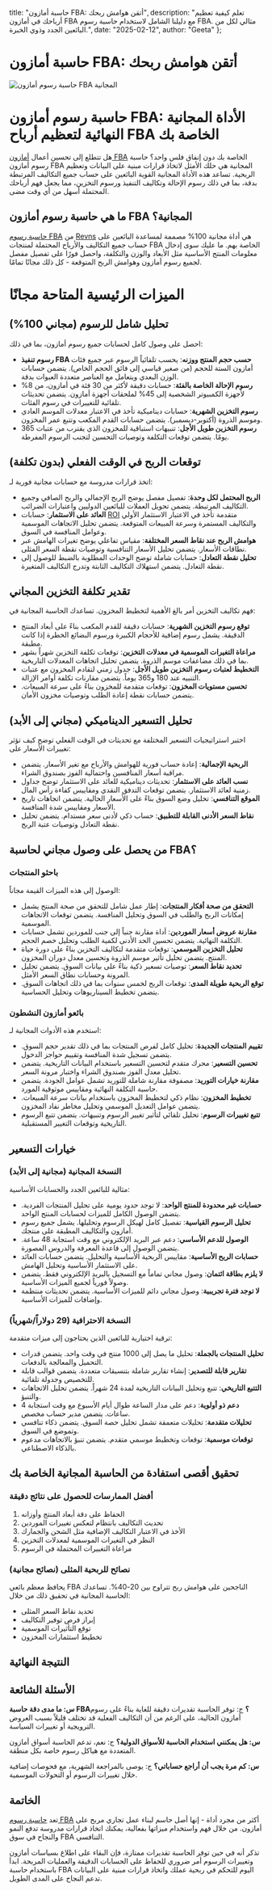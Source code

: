   title: "حاسبة أمازون FBA: أتقن هوامش ربحك",
  description: "تعلم كيفية تعظيم أرباحك في أمازون FBA مع دليلنا الشامل لاستخدام حاسبة رسوم FBA. مثالي لكل من البائعين الجدد وذوي الخبرة.",
  date: "2025-02-12",
  author: "Geeta"
};

# حاسبة أمازون FBA: أتقن هوامش ربحك

![حاسبة رسوم أمازون FBA المجانية](/images/blog/free-amazon-fba-fee-calculator.jpeg)

# حاسبة رسوم أمازون FBA: الأداة المجانية النهائية لتعظيم أرباح FBA الخاصة بك

هل تتطلع إلى تحسين أعمال [أمازون FBA](https://www.revns.com/blog/post/amazon-fba-onboarding-process) الخاصة بك دون إنفاق فلس واحد؟ حاسبة رسوم أمازون FBA المجانية هي حلك الأمثل لاتخاذ قرارات مبنية على البيانات وتعظيم الربحية. تساعد هذه الأداة المجانية القوية البائعين على حساب جميع التكاليف المرتبطة بدقة، بما في ذلك رسوم الإحالة وتكاليف التنفيذ ورسوم التخزين، مما يجعل فهم أرباحك المحتملة أسهل من أي وقت مضى.

## ما هي حاسبة رسوم أمازون FBA المجانية؟

[حاسبة رسوم FBA](https://www.revns.com/tools/amazon-fba-fee-calculator) من [Revns](https://www.revns.com/) هي أداة مجانية 100% مصممة لمساعدة البائعين على حساب جميع التكاليف والأرباح المحتملة لمنتجات FBA الخاصة بهم. ما عليك سوى إدخال معلومات المنتج الأساسية مثل الأبعاد والوزن والتكلفة، واحصل فورًا على تفصيل مفصل لجميع رسوم أمازون وهوامش الربح المتوقعة - كل ذلك مجانًا تمامًا.

# الميزات الرئيسية المتاحة مجانًا

## تحليل شامل للرسوم (مجاني 100%)
احصل على وصول كامل لحسابات جميع رسوم أمازون، بما في ذلك:
* **رسوم تنفيذ FBA حسب حجم المنتج ووزنه**: يحسب تلقائياً الرسوم عبر جميع فئات أمازون الستة للحجم (من صغير قياسي إلى فائق الحجم الخاص). يتضمن حسابات الوزن البعدي ويتعامل مع العناصر متعددة العبوات بدقة.
* **رسوم الإحالة الخاصة بالفئة**: حسابات دقيقة لأكثر من 30 فئة في أمازون، من 8% لأجهزة الكمبيوتر الشخصية إلى 45% لملحقات أجهزة أمازون. يتضمن تحديثات تلقائية للتغييرات في رسوم الفئات.
* **رسوم التخزين الشهرية**: حسابات ديناميكية تأخذ في الاعتبار معدلات الموسم العادي وموسم الذروة (أكتوبر-ديسمبر). يتضمن حسابات القدم المكعب وتتبع عمر المخزون.
* **رسوم التخزين طويل الأجل**: تنبيهات استباقية للمخزون الذي يقترب من عتبات 365 يومًا. يتضمن توقعات التكلفة وتوصيات التحسين لتجنب الرسوم المفرطة.

## توقعات الربح في الوقت الفعلي (بدون تكلفة)
اتخذ قرارات مدروسة مع حسابات مجانية فورية لـ:
* **الربح المحتمل لكل وحدة**: تفصيل مفصل يوضح الربح الإجمالي والربح الصافي وجميع التكاليف المرتبطة. يتضمن تحويل العملات للبائعين الدوليين واعتبارات الضرائب.
* **العائد على الاستثمار**: حسابات [ROI](https://www.revns.com/blog/post/ppc-advertising-budget-calculator) متقدمة تأخذ في الاعتبار الاستثمار الأولي والتكاليف المستمرة وسرعة المبيعات المتوقعة. يتضمن تحليل الاتجاهات الموسمية وعوامل المنافسة في السوق.
* **هوامش الربح عند نقاط السعر المختلفة**: مقياس تفاعلي يوضح تغيرات الهامش عبر نطاقات الأسعار. يتضمن تحليل الأسعار التنافسية وتوصيات نقطة السعر المثلى.
* **تحليل نقطة التعادل**: حسابات شاملة توضح الوحدات المطلوبة بالضبط للوصول إلى نقطة التعادل. يتضمن استهلاك التكاليف الثابتة وتدرج التكاليف المتغيرة.

## تقدير تكلفة التخزين المجاني
فهم تكاليف التخزين أمر بالغ الأهمية لتخطيط المخزون. تساعدك الحاسبة المجانية في:
* **توقع رسوم التخزين الشهرية**: حسابات دقيقة للقدم المكعب بناءً على أبعاد المنتج الدقيقة. يشمل رسوم إضافية للأحجام الكبيرة ورسوم البضائع الخطرة إذا كانت مطبقة.
* **مراعاة التغيرات الموسمية في معدلات التخزين**: توقعات تكلفة التخزين شهراً بشهر بما في ذلك مضاعفات موسم الذروة. يتضمن تحليل اتجاهات المعدلات التاريخية.
* **التخطيط لعتبات رسوم التخزين طويل الأجل**: جدول زمني لتقادم المخزون مع عتبات التنبيه عند 180 و365 يوماً. يتضمن مقارنات تكلفة أوامر الإزالة.
* **تحسين مستويات المخزون**: توقعات متقدمة للمخزون بناءً على سرعة المبيعات. يتضمن حسابات نقطة إعادة الطلب وتوصيات مخزون الأمان.

## تحليل التسعير الديناميكي (مجاني إلى الأبد)
اختبر استراتيجيات التسعير المختلفة مع تحديثات في الوقت الفعلي توضح كيف تؤثر تغييرات الأسعار على:
* **الربحية الإجمالية**: إعادة حساب فورية للهوامش والأرباح مع تغير الأسعار. يتضمن مراقبة أسعار المنافسين واحتمالية الفوز بصندوق الشراء.
* **نسب العائد على الاستثمار**: تحديثات ديناميكية للعائد على الاستثمار توضح جداول زمنية لعائد الاستثمار. يتضمن توقعات التدفق النقدي ومقاييس كفاءة رأس المال.
* **الموقع التنافسي**: تحليل وضع السوق بناءً على الأسعار الحالية. يتضمن اتجاهات تاريخ الأسعار ومقاييس شدة المنافسة.
* **نقاط السعر الأدنى القابلة للتطبيق**: حساب ذكي لأدنى سعر مستدام. يتضمن تحليل نقطة التعادل وتوصيات عتبة الربح.

## من يحصل على وصول مجاني لحاسبة FBA؟

### باحثو المنتجات
الوصول إلى هذه الميزات القيمة مجاناً:
* **التحقق من صحة أفكار المنتجات**: إطار عمل شامل للتحقق من صحة المنتج يشمل إمكانات الربح والطلب في السوق وتحليل المنافسة. يتضمن توقعات الاتجاهات الموسمية.
* **مقارنة عروض أسعار الموردين**: أداة مقارنة جنباً إلى جنب للموردين تشمل حسابات التكلفة النهائية. يتضمن تحسين الحد الأدنى لكمية الطلب وتحليل خصم الحجم.
* **تحليل التخزين الموسمي**: توقعات متقدمة لتكاليف التخزين بناءً على دورة حياة المنتج. يتضمن تحليل تأثير موسم الذروة وتحسين معدل دوران المخزون.
* **تحديد نقاط السعر**: توصيات تسعير ذكية بناءً على بيانات السوق. يتضمن تحليل المرونة وحسابات نطاق السعر الأمثل.
* **توقع الربحية طويلة المدى**: توقعات الربح لخمس سنوات بما في ذلك اتجاهات السوق. يتضمن تخطيط السيناريوهات وتحليل الحساسية.

### بائعو أمازون النشطون
استخدم هذه الأدوات المجانية لـ:
* **تقييم المنتجات الجديدة**: تحليل كامل لفرص المنتجات بما في ذلك تقدير حجم السوق. يتضمن تسجيل شدة المنافسة وتقييم حواجز الدخول.
* **تحسين التسعير**: محرك متقدم لتحسين التسعير باستخدام البيانات التاريخية. يتضمن تحليل معدل الفوز بصندوق الشراء واختبار مرونة السعر.
* **مقارنة خيارات التوريد**: مصفوفة مقارنة شاملة للتوريد تشمل عوامل الجودة. يتضمن حاسبة التكلفة النهائية ومقاييس موثوقية المورد.
* **تخطيط المخزون**: نظام ذكي لتخطيط المخزون باستخدام بيانات سرعة المبيعات. يتضمن عوامل التعديل الموسمي وتحليل مخاطر نفاد المخزون.
* **تتبع تغييرات الرسوم**: تحليل تلقائي لتأثير تغيير الرسوم وتنبيهات. يتضمن تتبع الرسوم التاريخية وتوقعات التغيير المستقبلية.

## خيارات التسعير

### النسخة المجانية (مجانية إلى الأبد)
مثالية للبائعين الجدد والحسابات الأساسية:
* **حسابات غير محدودة للمنتج الواحد**: لا توجد حدود يومية على تحليل المنتجات الفردية. يتضمن الوصول الكامل للميزات لحسابات المنتج الواحد.
* **تحليل الرسوم القياسية**: تفصيل كامل لهيكل الرسوم وتحليلها. يشمل جميع رسوم أمازون والتكاليف المطبقة على منتجك.
* **الوصول للدعم الأساسي**: دعم عبر البريد الإلكتروني مع وقت استجابة 48 ساعة. يتضمن الوصول إلى قاعدة المعرفة والدروس المصورة.
* **حسابات الربح الأساسية**: مقاييس الربحية الأساسية والتحليل. يتضمن حسابات العائد على الاستثمار الأساسية وتحليل الهامش.
* **لا يلزم بطاقة ائتمان**: وصول مجاني تماماً مع التسجيل بالبريد الإلكتروني فقط. يتضمن وصولاً فورياً لجميع الميزات الأساسية.
* **لا توجد فترة تجريبية**: وصول مجاني دائم للميزات الأساسية. يتضمن تحديثات منتظمة وإضافات للميزات الأساسية.

### النسخة الاحترافية (29 دولاراً/شهرياً)
ترقية اختيارية للبائعين الذين يحتاجون إلى ميزات متقدمة:
* **تحليل المنتجات بالجملة**: تحليل ما يصل إلى 1000 منتج في وقت واحد. يتضمن قدرات التحميل والمعالجة بالدفعات.
* **تقارير قابلة للتصدير**: إنشاء تقارير شاملة بتنسيقات متعددة. يتضمن قوالب قابلة للتخصيص وجدولة تلقائية.
* **التتبع التاريخي**: تتبع وتحليل البيانات التاريخية لمدة 24 شهراً. يتضمن تحليل الاتجاهات والتنبؤ.
* **دعم ذو أولوية**: دعم على مدار الساعة طوال أيام الأسبوع مع وقت استجابة 4 ساعات. يتضمن مدير حساب مخصص.
* **تحليلات متقدمة**: تحليلات متعمقة تشمل تحليل حصة السوق. يتضمن ذكاء تنافسي وتموضع في السوق.
* **توقعات موسمية**: توقعات وتخطيط موسمي متقدم. يتضمن تنبؤ بالاتجاهات مدعوم بالذكاء الاصطناعي.

## تحقيق أقصى استفادة من الحاسبة المجانية الخاصة بك

### أفضل الممارسات للحصول على نتائج دقيقة
1. الحفاظ على دقة أبعاد المنتج وأوزانه
2. تحديث التكاليف بانتظام لتعكس تغييرات الموردين
3. الأخذ في الاعتبار التكاليف الإضافية مثل الشحن والجمارك
4. النظر في التغيرات الموسمية لمعدلات التخزين
5. مراعاة التغييرات المحتملة في الرسوم

### نصائح للربحية المثلى (نصائح مجانية)
يحافظ معظم بائعي FBA الناجحين على هوامش ربح تتراوح بين 20-40%. تساعدك الحاسبة المجانية في تحقيق ذلك من خلال:
- تحديد نقاط السعر المثلى
- إبراز فرص توفير التكاليف
- توقع التأثيرات الموسمية
- تخطيط استثمارات المخزون

## النتيجة النهائية

## الأسئلة الشائعة

**س: ما مدى دقة حاسبة FBA؟**
ج: توفر الحاسبة تقديرات دقيقة للغاية بناءً على رسوم أمازون الحالية، على الرغم من أن التكاليف الفعلية قد تختلف قليلاً بسبب العروض الترويجية أو تغييرات السياسة.

**س: هل يمكنني استخدام الحاسبة للأسواق الدولية؟**
ج: نعم، تدعم الحاسبة أسواق أمازون المتعددة مع هياكل رسوم خاصة بكل منطقة.

**س: كم مرة يجب أن أراجع حساباتي؟**
ج: يوصى بالمراجعة الشهرية، مع فحوصات إضافية خلال تغييرات الرسوم أو التحولات الموسمية.

## الخاتمة
تعد [حاسبة رسوم FBA](https://www.revns.com/tools/amazon-fba-fee-calculator) أكثر من مجرد أداة - إنها أصل حاسم لبناء عمل تجاري مربح على أمازون. من خلال فهم واستخدام ميزاتها بفعالية، يمكنك اتخاذ قرارات مدروسة تدفع النمو والنجاح في سوق FBA التنافسي.

تذكر أنه في حين توفر الحاسبة تقديرات ممتازة، فإن البقاء على اطلاع بسياسات أمازون وتغييرات الرسوم أمر ضروري للحفاظ على الحسابات الدقيقة والعمليات المربحة. ابدأ باستخدام حاسبة FBA اليوم للتحكم في ربحية عملك واتخاذ قرارات مبنية على البيانات تدعم النجاح على المدى الطويل.